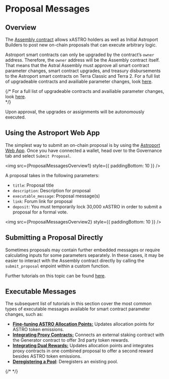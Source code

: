 
# Proposal Messages

## Overview

The [Assembly contract](../../develop/smart-contracts/astral-assembly) allows xASTRO holders as well as Initial Astroport Builders to post new on-chain proposals that can execute arbitrary logic.

Astroport smart contracts can only be upgraded by the contract’s `owner` address. Therefore, the `owner` address will be the Assembly contract itself. That means that the Astral Assembly must approve all smart contract parameter changes, smart contract upgrades, and treasury disbursements to the Astroport smart contracts on Terra Classic and Terra 2. For a full list of upgradeable contracts and availiable parameter changes, look [here](../../develop/smart-contracts/smart-contracts-intro#access-controls-and-permissions).  

{/* <Admonition type="info" title="NOTE">
For a full list of upgradeable contracts and availiable parameter changes, look [here](../../develop/smart-contracts/access-controls-and-permissions).  
</Admonition> */}


Upon approval, the upgrades or assignments will be autonomously executed.

## Using the Astroport Web App

The simplest way to submit an on-chain proposal is by using the [Astroport Web App](../../learn/astroport-web-app/astroport-web-app-intro). Once you have connected a wallet, head over to the Governance tab and select `Submit Proposal`. 

<img src={ProposalMessagesOverview1} style={{ paddingBottom: 10 }} />

A proposal takes in the following parameters: 

- `title`: Proposal title
- `description`: Description for proposal
- `executable_message`: Proposal message(s)
- `link`: Forum link for proposal
- `deposit`: You must temporarily lock 30,000 xASTRO in order to submit a proposal for a formal vote.

<img src={ProposalMessagesOverview2} style={{ paddingBottom: 10 }} />

## Submitting a Proposal Directly

Sometimes proposals may contain further embedded messages or require calculating inputs for some parameters separately. In these cases, it may be easier to interact with the Assembly contract directly by calling the `submit_proposal` enpoint within a custom function. 

Further tutorials on this topic can be found [here](../../develop/tutorials/governance/submitting-a-proposal). 

## Executable Messages

The subsequent list of tutorials in this section cover the most common types of executable messages available for smart contract parameter changes, such as: 

- [**Fine-tuning ASTRO Allocation Points:**](./astro-allocation-points) Updates allocation points for ASTRO token emissions.
- [**Integrating Proxy Contracts:**](./proxy-contracts) Connects an external staking contract with the Generator contract to offer 3rd party token rewards. 
- [**Integrating Dual Rewards:**](./dual-rewards) Updates allocation points and integrates proxy contracts in one combined proposal to offer a second reward besides ASTRO token emissions.
- [**Deregistering a Pool**](./deregistering-a-pool): Deregisters an existing pool. 

{/* <DocCardList /> */}
